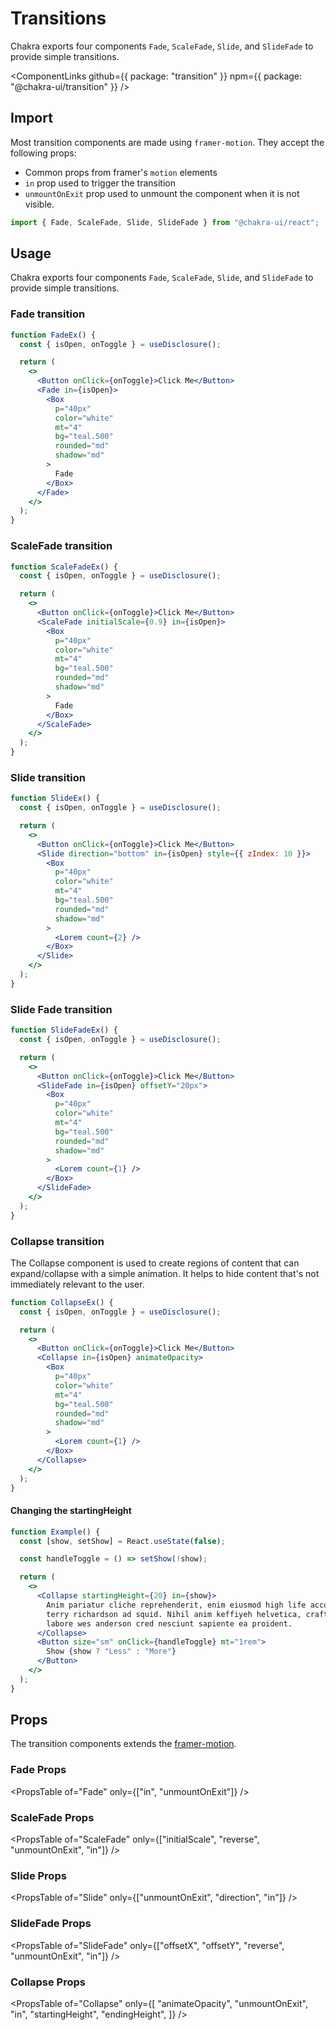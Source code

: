 # Transitions

Chakra exports four components `Fade`, `ScaleFade`, `Slide`, and `SlideFade`
to provide simple transitions.

<ComponentLinks
  github={{ package: "transition" }}
  npm={{ package: "@chakra-ui/transition" }}
/>

## Import

Most transition components are made using `framer-motion`. They accept the
following props:

- Common props from framer's `motion` elements
- `in` prop used to trigger the transition
- `unmountOnExit` prop used to unmount the component when it is not visible.

```js
import { Fade, ScaleFade, Slide, SlideFade } from "@chakra-ui/react";
```

## Usage

Chakra exports four components `Fade`, `ScaleFade`, `Slide`, and `SlideFade` to
provide simple transitions.

### Fade transition

```jsx
function FadeEx() {
  const { isOpen, onToggle } = useDisclosure();

  return (
    <>
      <Button onClick={onToggle}>Click Me</Button>
      <Fade in={isOpen}>
        <Box
          p="40px"
          color="white"
          mt="4"
          bg="teal.500"
          rounded="md"
          shadow="md"
        >
          Fade
        </Box>
      </Fade>
    </>
  );
}
```

### ScaleFade transition

```jsx
function ScaleFadeEx() {
  const { isOpen, onToggle } = useDisclosure();

  return (
    <>
      <Button onClick={onToggle}>Click Me</Button>
      <ScaleFade initialScale={0.9} in={isOpen}>
        <Box
          p="40px"
          color="white"
          mt="4"
          bg="teal.500"
          rounded="md"
          shadow="md"
        >
          Fade
        </Box>
      </ScaleFade>
    </>
  );
}
```

### Slide transition

```jsx
function SlideEx() {
  const { isOpen, onToggle } = useDisclosure();

  return (
    <>
      <Button onClick={onToggle}>Click Me</Button>
      <Slide direction="bottom" in={isOpen} style={{ zIndex: 10 }}>
        <Box
          p="40px"
          color="white"
          mt="4"
          bg="teal.500"
          rounded="md"
          shadow="md"
        >
          <Lorem count={2} />
        </Box>
      </Slide>
    </>
  );
}
```

### Slide Fade transition

```jsx
function SlideFadeEx() {
  const { isOpen, onToggle } = useDisclosure();

  return (
    <>
      <Button onClick={onToggle}>Click Me</Button>
      <SlideFade in={isOpen} offsetY="20px">
        <Box
          p="40px"
          color="white"
          mt="4"
          bg="teal.500"
          rounded="md"
          shadow="md"
        >
          <Lorem count={1} />
        </Box>
      </SlideFade>
    </>
  );
}
```

### Collapse transition

The Collapse component is used to create regions of content that can
expand/collapse with a simple animation. It helps to hide content that's not
immediately relevant to the user.

```jsx
function CollapseEx() {
  const { isOpen, onToggle } = useDisclosure();

  return (
    <>
      <Button onClick={onToggle}>Click Me</Button>
      <Collapse in={isOpen} animateOpacity>
        <Box
          p="40px"
          color="white"
          mt="4"
          bg="teal.500"
          rounded="md"
          shadow="md"
        >
          <Lorem count={1} />
        </Box>
      </Collapse>
    </>
  );
}
```

#### Changing the startingHeight

```jsx
function Example() {
  const [show, setShow] = React.useState(false);

  const handleToggle = () => setShow(!show);

  return (
    <>
      <Collapse startingHeight={20} in={show}>
        Anim pariatur cliche reprehenderit, enim eiusmod high life accusamus
        terry richardson ad squid. Nihil anim keffiyeh helvetica, craft beer
        labore wes anderson cred nesciunt sapiente ea proident.
      </Collapse>
      <Button size="sm" onClick={handleToggle} mt="1rem">
        Show {show ? "Less" : "More"}
      </Button>
    </>
  );
}
```

## Props

The transition components extends the
[framer-motion](https://www.framer.com/api/motion/component/).

### Fade Props

<PropsTable of="Fade" only={["in", "unmountOnExit"]} />

### ScaleFade Props

<PropsTable
  of="ScaleFade"
  only={["initialScale", "reverse", "unmountOnExit", "in"]}
/>

### Slide Props

<PropsTable of="Slide" only={["unmountOnExit", "direction", "in"]} />

### SlideFade Props

<PropsTable
  of="SlideFade"
  only={["offsetX", "offsetY", "reverse", "unmountOnExit", "in"]}
/>

### Collapse Props

<PropsTable
  of="Collapse"
  only={[
    "animateOpacity",
    "unmountOnExit",
    "in",
    "startingHeight",
    "endingHeight",
  ]}
/>
